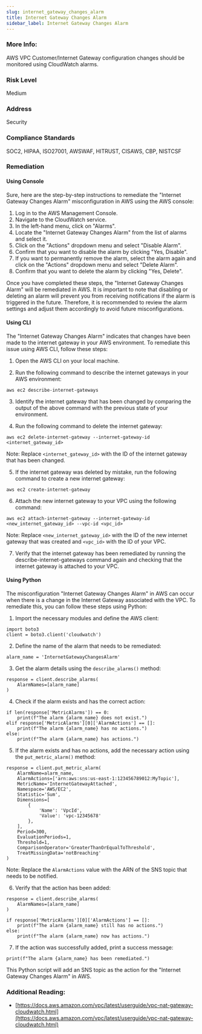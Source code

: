 ```yaml
---
slug: internet_gateway_changes_alarm
title: Internet Gateway Changes Alarm
sidebar_label: Internet Gateway Changes Alarm
---
```


### More Info:

AWS VPC Customer/Internet Gateway configuration changes should be monitored using CloudWatch alarms.

### Risk Level

Medium

### Address

Security

### Compliance Standards

SOC2, HIPAA, ISO27001, AWSWAF, HITRUST, CISAWS, CBP, NISTCSF

### Remediation

#### Using Console

Sure, here are the step-by-step instructions to remediate the "Internet Gateway Changes Alarm" misconfiguration in AWS using the AWS console:

1. Log in to the AWS Management Console.
2. Navigate to the CloudWatch service.
3. In the left-hand menu, click on "Alarms".
4. Locate the "Internet Gateway Changes Alarm" from the list of alarms and select it.
5. Click on the "Actions" dropdown menu and select "Disable Alarm".
6. Confirm that you want to disable the alarm by clicking "Yes, Disable".
7. If you want to permanently remove the alarm, select the alarm again and click on the "Actions" dropdown menu and select "Delete Alarm".
8. Confirm that you want to delete the alarm by clicking "Yes, Delete".

Once you have completed these steps, the "Internet Gateway Changes Alarm" will be remediated in AWS. It is important to note that disabling or deleting an alarm will prevent you from receiving notifications if the alarm is triggered in the future. Therefore, it is recommended to review the alarm settings and adjust them accordingly to avoid future misconfigurations.

#### Using CLI

The "Internet Gateway Changes Alarm" indicates that changes have been made to the internet gateway in your AWS environment. To remediate this issue using AWS CLI, follow these steps:

1. Open the AWS CLI on your local machine.

2. Run the following command to describe the internet gateways in your AWS environment:

```
aws ec2 describe-internet-gateways
```

3. Identify the internet gateway that has been changed by comparing the output of the above command with the previous state of your environment.

4. Run the following command to delete the internet gateway:

```
aws ec2 delete-internet-gateway --internet-gateway-id <internet_gateway_id>
```

Note: Replace `<internet_gateway_id>` with the ID of the internet gateway that has been changed.

5. If the internet gateway was deleted by mistake, run the following command to create a new internet gateway:

```
aws ec2 create-internet-gateway
```

6. Attach the new internet gateway to your VPC using the following command:

```
aws ec2 attach-internet-gateway --internet-gateway-id <new_internet_gateway_id> --vpc-id <vpc_id>
```

Note: Replace `<new_internet_gateway_id>` with the ID of the new internet gateway that was created and `<vpc_id>` with the ID of your VPC.

7. Verify that the internet gateway has been remediated by running the describe-internet-gateways command again and checking that the internet gateway is attached to your VPC.

#### Using Python

The misconfiguration "Internet Gateway Changes Alarm" in AWS can occur when there is a change in the Internet Gateway associated with the VPC. To remediate this, you can follow these steps using Python:

1. Import the necessary modules and define the AWS client:

```
import boto3
client = boto3.client('cloudwatch')
```

2. Define the name of the alarm that needs to be remediated:

```
alarm_name = 'InternetGatewayChangesAlarm'
```

3. Get the alarm details using the `describe_alarms()` method:

```
response = client.describe_alarms(
    AlarmNames=[alarm_name]
)
```

4. Check if the alarm exists and has the correct action:

```
if len(response['MetricAlarms']) == 0:
    print(f"The alarm {alarm_name} does not exist.")
elif response['MetricAlarms'][0]['AlarmActions'] == []:
    print(f"The alarm {alarm_name} has no actions.")
else:
    print(f"The alarm {alarm_name} has actions.")
```

5. If the alarm exists and has no actions, add the necessary action using the `put_metric_alarm()` method:

```
response = client.put_metric_alarm(
    AlarmName=alarm_name,
    AlarmActions=['arn:aws:sns:us-east-1:123456789012:MyTopic'],
    MetricName='InternetGatewayAttached',
    Namespace='AWS/EC2',
    Statistic='Sum',
    Dimensions=[
        {
            'Name': 'VpcId',
            'Value': 'vpc-12345678'
        },
    ],
    Period=300,
    EvaluationPeriods=1,
    Threshold=1,
    ComparisonOperator='GreaterThanOrEqualToThreshold',
    TreatMissingData='notBreaching'
)
```

Note: Replace the `AlarmActions` value with the ARN of the SNS topic that needs to be notified.

6. Verify that the action has been added:

```
response = client.describe_alarms(
    AlarmNames=[alarm_name]
)

if response['MetricAlarms'][0]['AlarmActions'] == []:
    print(f"The alarm {alarm_name} still has no actions.")
else:
    print(f"The alarm {alarm_name} now has actions.")
```

7. If the action was successfully added, print a success message:

```
print(f"The alarm {alarm_name} has been remediated.")
```

This Python script will add an SNS topic as the action for the "Internet Gateway Changes Alarm" in AWS.

### Additional Reading:

- [https://docs.aws.amazon.com/vpc/latest/userguide/vpc-nat-gateway-cloudwatch.html](https://docs.aws.amazon.com/vpc/latest/userguide/vpc-nat-gateway-cloudwatch.html) 

